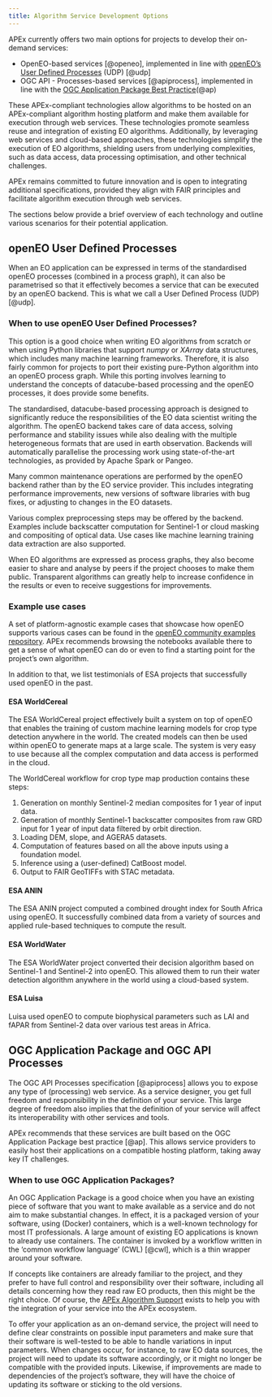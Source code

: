 ```yaml
---
title: Algorithm Service Development Options
---
```


APEx currently offers two main options for projects to develop their on-demand services:

* OpenEO-based services [@openeo], implemented in line
  with [openEO’s User Defined Processes](#openeo-user-defined-processes) (UDP) [@udp]
* OGC API - Processes-based services [@apiprocess], implemented in line with the
  [OGC Application Package Best Practice](#ogc-application-package-and-ogc-api-processes)(@ap)

These APEx-compliant technologies allow algorithms to be hosted on an APEx-compliant algorithm hosting platform and make
them available for execution through web services. These technologies promote seamless reuse and integration of existing
EO algorithms. Additionally, by leveraging web services and cloud-based approaches, these technologies simplify the
execution of EO algorithms, shielding users from underlying complexities, such as data access, data processing
optimisation, and other technical challenges.

APEx remains committed to future innovation and is open to integrating additional specifications, provided they align
with FAIR principles and facilitate algorithm execution through web services.

The sections below provide a brief overview of each technology and outline various scenarios for their potential
application.

## openEO User Defined Processes

When an EO application can be expressed in terms of the standardised openEO processes (combined in a process graph), it
can also be parametrised so that it effectively becomes a service that can be executed by an openEO backend. This is
what we call a User Defined Process (UDP) [@udp].

### When to use openEO User Defined Processes?

This option is a good choice when writing EO algorithms from scratch or when using Python libraries that support _numpy_
or _XArray_ data structures, which includes many machine learning frameworks. Therefore, it is also fairly common for
projects to port their existing pure-Python algorithm into an openEO process graph. While this porting involves learning
to understand the concepts of datacube-based processing and the openEO processes, it does provide some benefits.

The standardised, datacube-based processing approach is designed to significantly reduce the responsibilities of the EO
data scientist writing the algorithm. The openEO backend takes care of data access, solving performance and stability
issues while also dealing with the multiple heterogeneous formats that are used in earth observation. Backends will
automatically parallelise the processing work using state-of-the-art technologies, as provided by Apache Spark or
Pangeo.

Many common maintenance operations are performed by the openEO backend rather than by the EO service provider. This
includes integrating performance improvements, new versions of software libraries with bug fixes, or adjusting to
changes in the EO datasets.

Various complex preprocessing steps may be offered by the backend. Examples include backscatter computation for
Sentinel-1 or cloud masking and compositing of optical data. Use cases like machine learning training data extraction
are also supported.

When EO algorithms are expressed as process graphs, they also become easier to share and analyse by peers if the project
chooses to make them public. Transparent algorithms can greatly help to increase confidence in the results or even to
receive suggestions for improvements.

### Example use cases

A set of platform-agnostic example cases that showcase how openEO supports various cases can be found in the
[openEO community examples repository](https://github.com/Open-EO/openeo-community-examples). APEx recommends browsing
the notebooks available there to get a sense of what openEO can do or even to find a starting point for the project’s
own algorithm.

In addition to that, we list testimonials of ESA projects that successfully used openEO in the past.

#### ESA WorldCereal

The ESA WorldCereal project effectively built a system on top of openEO that enables the training of custom machine
learning models for crop type detection anywhere in the world. The created models can then be used within openEO to
generate maps at a large scale. The system is very easy to use because all the complex computation and data access is
performed in the cloud.

The WorldCereal workflow for crop type map production contains these steps:

1. Generation on monthly Sentinel-2 median composites for 1 year of input data.
2. Generation of monthly Sentinel-1 backscatter composites from raw GRD input for 1 year of input data filtered by orbit
   direction.
3. Loading DEM, slope, and AGERA5 datasets.
4. Computation of features based on all the above inputs using a foundation model.
5. Inference using a (user-defined) CatBoost model.
6. Output to FAIR GeoTIFFs with STAC metadata.

#### ESA ANIN

The ESA ANIN project computed a combined drought index for South Africa using openEO. It successfully combined data from
a variety of sources and applied rule-based techniques to compute the result.

#### ESA WorldWater

The ESA WorldWater project converted their decision algorithm based on Sentinel-1 and Sentinel-2 into openEO. This
allowed them to run their water detection algorithm anywhere in the world using a cloud-based system.

#### ESA Luisa

Luisa used openEO to compute biophysical parameters such as LAI and fAPAR from Sentinel-2 data over various test areas
in Africa.

## OGC Application Package and OGC API Processes

The OGC API Processes specification [@apiprocess] allows you to expose any type of (processing) web service. As a
service
designer, you get full freedom and responsibility in the definition of your service. This large degree of freedom also
implies that the definition of your service will affect its interoperability with other services and tools.

APEx recommends that these services are built based on the OGC Application Package best practice [@ap]. This allows
service providers to easily host their applications on a compatible hosting platform, taking away key IT challenges.

### When to use OGC Application Packages?

An OGC Application Package is a good choice when you have an existing piece of software that you want to make
available as a service and do not aim to make substantial changes. In effect, it is a packaged version of your software,
using (Docker) containers, which is a well-known technology for most IT professionals. A large amount of existing EO
applications is known to already use containers. The container is invoked by a workflow written in the ‘common workflow
language’ (CWL) [@cwl], which is a thin wrapper around your software.

If concepts like containers are already familiar to the project, and they prefer to have full control and responsibility
over their software, including all details concerning how they read raw EO products, then this might be the right
choice. Of course, the [APEx Algorithm Support](../propagation/index.qmd) exists to help you with the integration of your
service into the APEx ecosystem.

To offer your application as an on-demand service, the project will need to define clear constraints on possible input
parameters and make sure that their software is well-tested to be able to handle variations in input parameters. When
changes occur, for instance, to raw EO data sources, the project will need to update its software accordingly, or it
might no longer be compatible with the provided inputs. Likewise, if improvements are made to dependencies of the
project’s software, they will have the choice of updating its software or sticking to the old versions.
